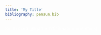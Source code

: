 ```yaml
---
title: 'My Title'
bibliography: pensum.bib
---
```


<font color="white">Smith cited [@gartner2016macroeconomics]</font>
